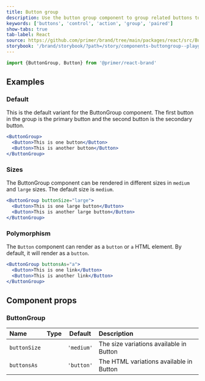 ```yaml
---
title: Button group
description: Use the button group component to group related buttons together.
keywords: ['buttons', 'control', 'action', 'group', 'paired']
show-tabs: true
tab-label: React
source: https://github.com/primer/brand/tree/main/packages/react/src/ButtonGroup/ButtonGroup.tsx
storybook: '/brand/storybook/?path=/story/components-buttongroup--playground'
---
```



```js
import {ButtonGroup, Button} from '@primer/react-brand'
```

## Examples

### Default

This is the default variant for the ButtonGroup component. The first button in the group is the primary button and the second button is the secondary button.

```jsx live
<ButtonGroup>
  <Button>This is one button</Button>
  <Button>This is another button</Button>
</ButtonGroup>
```

### Sizes

The ButtonGroup component can be rendered in different sizes in `medium` and `large` sizes. The default size is `medium`.

```jsx live
<ButtonGroup buttonSize="large">
  <Button>This is one large button</Button>
  <Button>This is another large button</Button>
</ButtonGroup>
```

### Polymorphism

The `Button` component can render as a `button` or `a` HTML element. By default, it will render as a `button`.

```jsx live
<ButtonGroup buttonsAs="a">
  <Button>This is one link</Button>
  <Button>This is another link</Button>
</ButtonGroup>
```

## Component props

### ButtonGroup

| Name         | Type                     |  Default   | Description                             |
| :----------- | :----------------------- | :--------: | :-------------------------------------- |
| `buttonSize` | <ButtonGroupSizesProp /> | `'medium'` | The size variations available in Button |
| `buttonsAs`  | <ButtonGroupAsProp />    | `'button'` | The HTML variations available in Button |
